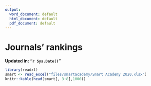 ```yaml
---
output:
  word_document: default
  html_document: default
  pdf_document: default
---
```

# Journals' rankings

**Updated in: "`r Sys.Date()`"**


```r
library(readxl)
smart <- read_excel("files/smartacademy/Smart Academy 2020.xlsx")
knitr::kable(head(smart[, 3:8],1000))
```


